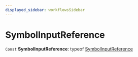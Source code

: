 ```yaml
---
displayed_sidebar: workflowsSidebar
---
```



# SymbolInputReference

 `Const` **SymbolInputReference**: typeof [SymbolInputReference](workflows.SymbolInputReference.mdx)
